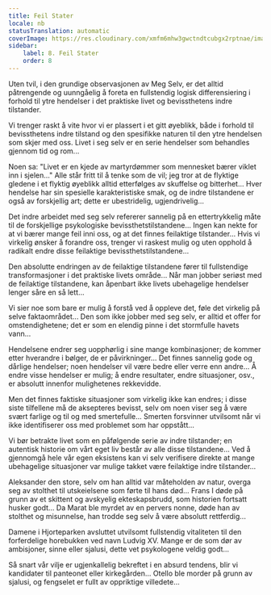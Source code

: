 ```yaml
---
title: Feil Stater
locale: nb
statusTranslation: automatic
coverImage: https://res.cloudinary.com/xmfm6mhw3gwctndtcubgx2rptnae/image/upload/v1740468922/small_cover_tratado_de_psicologia_revolucionaria_a4c0dca4e0.webp
sidebar:
    label: 8. Feil Stater
    order: 8
---
```

Uten tvil, i den grundige observasjonen av Meg Selv, er det alltid påtrengende og uunngåelig å foreta en fullstendig logisk differensiering i forhold til ytre hendelser i det praktiske livet og bevissthetens indre tilstander.

Vi trenger raskt å vite hvor vi er plassert i et gitt øyeblikk, både i forhold til bevissthetens indre tilstand og den spesifikke naturen til den ytre hendelsen som skjer med oss. Livet i seg selv er en serie hendelser som behandles gjennom tid og rom...

Noen sa: "Livet er en kjede av martyrdømmer som mennesket bærer viklet inn i sjelen..." Alle står fritt til å tenke som de vil; jeg tror at de flyktige gledene i et flyktig øyeblikk alltid etterfølges av skuffelse og bitterhet... Hver hendelse har sin spesielle karakteristiske smak, og de indre tilstandene er også av forskjellig art; dette er ubestridelig, ugjendrivelig...

Det indre arbeidet med seg selv refererer sannelig på en ettertrykkelig måte til de forskjellige psykologiske bevissthetstilstandene... Ingen kan nekte for at vi bærer mange feil inni oss, og at det finnes feilaktige tilstander... Hvis vi virkelig ønsker å forandre oss, trenger vi raskest mulig og uten opphold å radikalt endre disse feilaktige bevissthetstilstandene...

Den absolutte endringen av de feilaktige tilstandene fører til fullstendige transformasjoner i det praktiske livets område... Når man jobber seriøst med de feilaktige tilstandene, kan åpenbart ikke livets ubehagelige hendelser lenger såre en så lett...

Vi sier noe som bare er mulig å forstå ved å oppleve det, føle det virkelig på selve faktaområdet... Den som ikke jobber med seg selv, er alltid et offer for omstendighetene; det er som en elendig pinne i det stormfulle havets vann...

Hendelsene endrer seg uopphørlig i sine mange kombinasjoner; de kommer etter hverandre i bølger, de er påvirkninger... Det finnes sannelig gode og dårlige hendelser; noen hendelser vil være bedre eller verre enn andre... Å endre visse hendelser er mulig; å endre resultater, endre situasjoner, osv., er absolutt innenfor mulighetenes rekkevidde.

Men det finnes faktiske situasjoner som virkelig ikke kan endres; i disse siste tilfellene må de aksepteres bevisst, selv om noen viser seg å være svært farlige og til og med smertefulle... Smerten forsvinner utvilsomt når vi ikke identifiserer oss med problemet som har oppstått...

Vi bør betrakte livet som en påfølgende serie av indre tilstander; en autentisk historie om vårt eget liv består av alle disse tilstandene... Ved å gjennomgå hele vår egen eksistens kan vi selv verifisere direkte at mange ubehagelige situasjoner var mulige takket være feilaktige indre tilstander...

Aleksander den store, selv om han alltid var måteholden av natur, overga seg av stolthet til utskeielsene som førte til hans død... Frans I døde på grunn av et skittent og avskyelig ekteskapsbrudd, som historien fortsatt husker godt... Da Marat ble myrdet av en pervers nonne, døde han av stolthet og misunnelse, han trodde seg selv å være absolutt rettferdig...

Damene i Hjorteparken avsluttet utvilsomt fullstendig vitaliteten til den forferdelige horebukken ved navn Ludvig XV. Mange er de som dør av ambisjoner, sinne eller sjalusi, dette vet psykologene veldig godt...

Så snart vår vilje er ugjenkallelig bekreftet i en absurd tendens, blir vi kandidater til panteonet eller kirkegården... Otello ble morder på grunn av sjalusi, og fengselet er fullt av oppriktige villedete...

